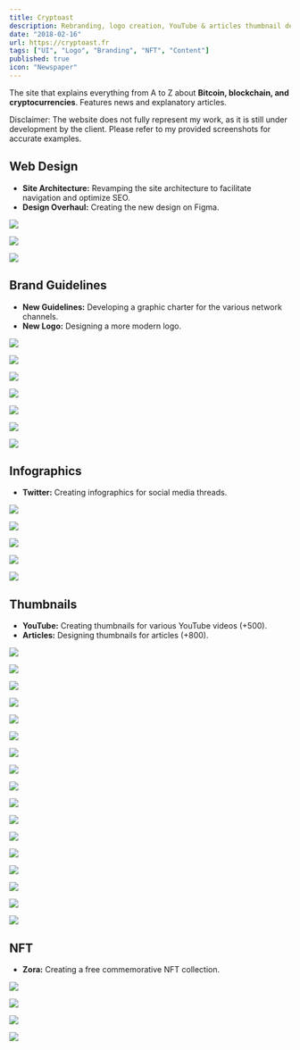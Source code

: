 ```yaml
---
title: Cryptoast
description: Rebranding, logo creation, YouTube & articles thumbnail designs, web design, banner creation, NFT design, video editing & creation, animation, CTA creation...
date: "2018-02-16"
url: https://cryptoast.fr
tags: ["UI", "Logo", "Branding", "NFT", "Content"]
published: true
icon: "Newspaper"
---
```


The site that explains everything from A to Z about **Bitcoin, blockchain, and cryptocurrencies**. Features news and explanatory articles.

<Callout emoji="⚠️" variant="danger">
Disclaimer: The website does not fully represent my work, as it is still under development by the client. Please refer to my provided screenshots for accurate examples.
</Callout>

## Web Design

- **Site Architecture:** Revamping the site architecture to facilitate navigation and optimize SEO.
- **Design Overhaul:** Creating the new design on Figma.



![](/cryptoast-article.webp)

![](/cryptoast-home.webp)

![](/cryptoast-cmc.webp)

## Brand Guidelines

- **New Guidelines:** Developing a graphic charter for the various network channels.
- **New Logo:** Designing a more modern logo.



![](/cryptoast-app.webp)

![](/cryptoast-logo.webp)

![](/cryptoast-twitter.webp)

![](/6ans.webp)

![](/10m.webp)

![](/thread-linkedin-research.webp)

![](/cryptoast-spotify.webp)

## Infographics

- **Twitter:** Creating infographics for social media threads.



![](/toast-cm-1.webp)

![](/toast-cm-2.webp)

![](/toast-cm-3.webp)

![](/toast-cm-4.webp)

![](/toast-cm-5.webp)

## Thumbnails

- **YouTube:** Creating thumbnails for various YouTube videos (+500).
- **Articles:** Designing thumbnails for articles (+800).



![](/cryptoast-vitalik.webp)

![](/cryptoast-kraken.webp)

![](/cryptoast-minia-1.webp)

![](/cryptoast-minia-2.webp)

![](/cryptoast-minia-3.webp)

![](/cryptoast-minia-4.webp)

![](/cryptoast-minia-5.webp)

![](/cryptoast-minia-6.webp)

![](/cryptoast-minia-7.webp)

![](/cryptoast-minia-8.webp)

![](/cryptoast-minia-9.webp)

![](/cryptoast-minia-10.webp)

![](/cryptoast-minia-12.webp)

![](/cryptoast-minia-13.webp)

![](/cryptoast-minia-14.webp)

![](/cryptoast-minia-15.webp)

![](/cryptoast-minia-16.webp)

## NFT

- **Zora:** Creating a free commemorative NFT collection.



![](/cryptoast-nft-001.webp)

![](/cryptoast-nft-002.webp)

![](/cryptoast-nft-003.webp)

![](/cryptoast-nft-004.webp)
